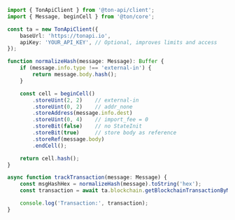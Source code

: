 ```typescript
import { TonApiClient } from '@ton-api/client';
import { Message, beginCell } from '@ton/core';

const ta = new TonApiClient({
    baseUrl: 'https://tonapi.io',
    apiKey: 'YOUR_API_KEY', // Optional, improves limits and access
});

function normalizeHash(message: Message): Buffer {
    if (message.info.type !== 'external-in') {
        return message.body.hash();
    }

    const cell = beginCell()
        .storeUint(2, 2)    // external-in
        .storeUint(0, 2)    // addr_none
        .storeAddress(message.info.dest)
        .storeUint(0, 4)    // import_fee = 0
        .storeBit(false)    // no StateInit
        .storeBit(true)     // store body as reference
        .storeRef(message.body)
        .endCell();

    return cell.hash();
}

async function trackTransaction(message: Message) {
    const msgHashHex = normalizeHash(message).toString('hex');
    const transaction = await ta.blockchain.getBlockchainTransactionByMessageHash(msgHashHex);

    console.log('Transaction:', transaction);
}
```
